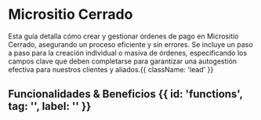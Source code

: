 

<HeroPattern />

# Micrositio Cerrado
Esta guía detalla cómo crear y gestionar órdenes de pago en Micrositio Cerrado, asegurando un proceso eficiente y sin errores. Se incluye un paso a paso para la creación individual o masiva de órdenes, especificando los campos clave que deben completarse para garantizar una autogestión efectiva para nuestros clientes y aliados.{{ className: 'lead' }}
## Funcionalidades & Beneficios {{ id: 'functions', tag: '', label: '' }}

<Benefitsclosed/>